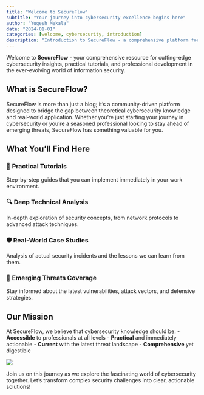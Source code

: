 ```yaml
---
title: "Welcome to SecureFlow"
subtitle: "Your journey into cybersecurity excellence begins here"
author: "Yugesh Mekala"
date: "2024-01-01"
categories: [welcome, cybersecurity, introduction]
description: "Introduction to SecureFlow - a comprehensive platform for cybersecurity professionals and enthusiasts"
---
```


Welcome to **SecureFlow** - your comprehensive resource for cutting-edge cybersecurity insights, practical tutorials, and professional development in the ever-evolving world of information security.

## What is SecureFlow?

SecureFlow is more than just a blog; it's a community-driven platform designed to bridge the gap between theoretical cybersecurity knowledge and real-world application. Whether you're just starting your journey in cybersecurity or you're a seasoned professional looking to stay ahead of emerging threats, SecureFlow has something valuable for you.

## What You'll Find Here

### 🎯 **Practical Tutorials**
Step-by-step guides that you can implement immediately in your work environment.

### 🔍 **Deep Technical Analysis**
In-depth exploration of security concepts, from network protocols to advanced attack techniques.

### 🛡️ **Real-World Case Studies**
Analysis of actual security incidents and the lessons we can learn from them.

### 🚀 **Emerging Threats Coverage**
Stay informed about the latest vulnerabilities, attack vectors, and defensive strategies.

## Our Mission

At SecureFlow, we believe that cybersecurity knowledge should be:
- **Accessible** to professionals at all levels
- **Practical** and immediately actionable
- **Current** with the latest threat landscape
- **Comprehensive** yet digestible

![](thumbnail.jpg)

Join us on this journey as we explore the fascinating world of cybersecurity together. Let's transform complex security challenges into clear, actionable solutions!
